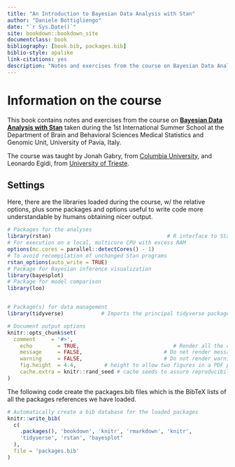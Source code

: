 ```yaml
--- 
title: "An Introduction to Bayesian Data Analysis with Stan"
author: "Daniele Bottigliengo"
date: "`r Sys.Date()`"
site: bookdown::bookdown_site
documentclass: book
bibliography: [book.bib, packages.bib]
biblio-style: apalike
link-citations: yes
description: "Notes and exercises from the course on Bayesian Data Analysis with Stan taken during the 1st International Summer School at the Department of Brain and Behavioral Sciences Medical Statistics and Genomic Unit, University of Pavia, Italy."
---
```


# Information on the course {-}

This book contains notes and exercises from the course on [__Bayesian 
Data Analysis with Stan__](http://ssnc.unipv.it/msmg/images/pagine/News/Bayesian_summer_school.pdf) taken during the 1st International Summer 
School at the Department of Brain and Behavioral Sciences Medical
Statistics and Genomic Unit, University of Pavia, Italy.

The course was taught by Jonah Gabry, from [Columbia University](https://www.columbia.edu/), and Leonardo Egidi, from 
[University of Trieste](https://www.units.it/en).

## Settings {-}

Here, there are the libraries loaded during the course, w/ the relative options,
plus some packages and options useful to write code more understandable by
humans obtaining nicer output.

```r
# Packages for the analyses
library(rstan)                                     # R interface to Stan
# For execution on a local, multicore CPU with excess RAM 
options(mc.cores = parallel::detectCores() - 1)
# To avoid recompilation of unchanged Stan programs
rstan_options(auto_write = TRUE)
# Package for Bayesian inference visualization
library(bayesplot)
# Package for model comparison
library(loo)


# Package(s) for data management 
library(tidyverse)            # Imports the principal tidyverse packages

# Document output options
knitr::opts_chunk$set(
  comment     = '#>',
	echo        = TRUE,                              # Render all the code
	message     = FALSE,                          # Do net render messages
	warning     = FALSE,                          # Do not render warnings
	fig.height  = 4.4,         # height to allow two figures in a PDF page
	cache.extra = knitr::rand_seed # cache seeds to assure reproducibility
)
```

The following code create the packages.bib files which is the BibTeX lists of
all the packages references we have loaded.

```r
# Automatically create a bib database for the loaded packages
knitr::write_bib(
  c(
    .packages(), 'bookdown', 'knitr', 'rmarkdown', 'knitr',
    'tidyverse', 'rstan', "bayesplot"
  ),
  file = 'packages.bib'
)
```
